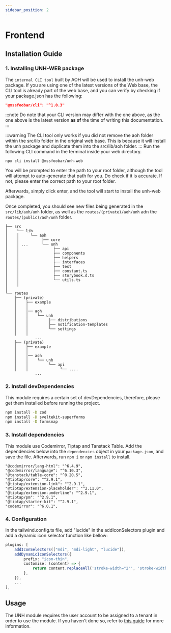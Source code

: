 ```yaml
---
sidebar_position: 2
---
```


# Frontend

## Installation Guide

### 1. Installing UNH-WEB package

The `internal CLI tool` built by AOH will be used to install the unh-web package. If you are using one of the latest versions of the Web base, the CLI tool is already part of the web base, and you can verify by checking if your package.json has the following:

```package.json
"@mssfoobar/cli": "^1.0.3"
```

:::note
Do note that your CLI version may differ with the one above, as the one above is the latest version **as of** the time of writing this documentation.
:::

:::warning
The CLI tool only works if you did not remove the aoh folder within the src/lib folder in the original web base. This is because it will install the unh package and duplicate them into the src/lib/aoh folder.
:::
Run the following CLI command in the terminal inside your web directory.

```
npx cli install @mssfoobar/unh-web
```

You will be prompted to enter the path to your root folder, although the tool will attempt to auto-generate that path for you. Do check if it is accurate. If not, please enter the correct path to your root folder.

Afterwards, simply click enter, and the tool will start to install the unh-web package.

Once completed, you should see new files being generated in the `src/lib/aoh/unh` folder, as well as the `routes/(private)/aoh/unh` adn the `routes/(public)/aoh/unh` folder.

```
├── src
│    └── lib
│    │     └── aoh
│    │          ├── core
│    │ ...      └── unh
│    │               ├── api
│    │               ├── components
│    │               ├── helpers
│    │               ├── interfaces
│    │               ├── test
│    │               ├── constant.ts
│    │               ├── storybook.d.ts
│    │               └── utils.ts
│    │
│
└── routes
    ├── (private)
    │    ├── example
    │    │
    │    │── aoh
    │    │    └── unh
    │    │         ├── distributions
    │    │         ├── notification-templates
    │    │         └── settings
    │    │
             ...
    ├── (private)
    │    ├── example
    │    │
    │    │── aoh
    │    │    └── unh
    │    │         └── api
    │    │              └── ....
             ...
```

### 2. Install devDependencies

This module requires a certain set of devDependencies, therefore, please get them installed before running the project.

```bash
npm install -D zod
npm install -D sveltekit-superforms
npm install -D formsnap
```

### 3. Install dependencies

This module use Codemirror, Tiptap and Tanstack Table. Add the dependencies below into the `dependencies` object in your `package.json`, and save the file. Afterwards, run `npm i` or `npm install` to install.

```npm
"@codemirror/lang-html": "^6.4.9",
"@codemirror/language": "^6.10.3",
"@tanstack/table-core": "^8.20.5",
"@tiptap/core": "^2.9.1",
"@tiptap/extension-link": "^2.9.1",
"@tiptap/extension-placeholder": "^2.11.0",
"@tiptap/extension-underline": "^2.9.1",
"@tiptap/pm": "^2.9.1",
"@tiptap/starter-kit": "^2.9.1",
"codemirror": "^6.0.1",
```

### 4. Configuration

In the tailwind.config.ts file, add "lucide" in the addIconSelectors plugin and add a dynamic icon selector function like bellow:

```ts
plugins: [
    addIconSelectors(["mdi", "mdi-light", "lucide"]),
    addDynamicIconSelectors({
        prefix: "icon-thin",
        customise: (content) => {
            return content.replaceAll('stroke-width="2"', 'stroke-width="1"');
        },
    }),
    ...
],
```

## Usage

The UNH module requires the user account to be assigned to a tenant in order to use the module. If you haven't done so, refer to [this guide](/docs/docs/modules/iams/overview/administration#set-up-user-account) for more information.
